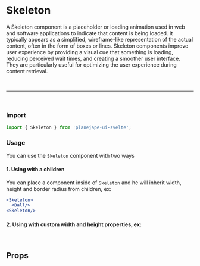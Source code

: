 

<Meta of={SkeletonStories} />

# Skeleton

A Skeleton component is a placeholder or loading animation used in web and software applications to indicate that content is being loaded. It typically appears as a simplified, wireframe-like representation of the actual content, often in the form of boxes or lines. Skeleton components improve user experience by providing a visual cue that something is loading, reducing perceived wait times, and creating a smoother user interface. They are particularly useful for optimizing the user experience during content retrieval.

<br />
<hr />
<br />

### Import

```ts
import { Skeleton } from 'planejape-ui-svelte';
```

### Usage

You can use the `Skeleton` component with two ways

#### 1. Using with a children

You can place a component inside of `Skeleton` and he will inherit width, height and border radius from children, ex:

```jsx
<Skeleton>
  <Ball/>
<Skeleton/>
```

<Canvas of={SkeletonStories.WithChild} />

#### 2. Using with custom width and height properties, ex:

```jsx
<Skeleton width="400px" height="70px" isLoading />
```

<Canvas of={SkeletonStories.Default} />

## Props

<Canvas of={SkeletonStories.Default} />
<Controls />
